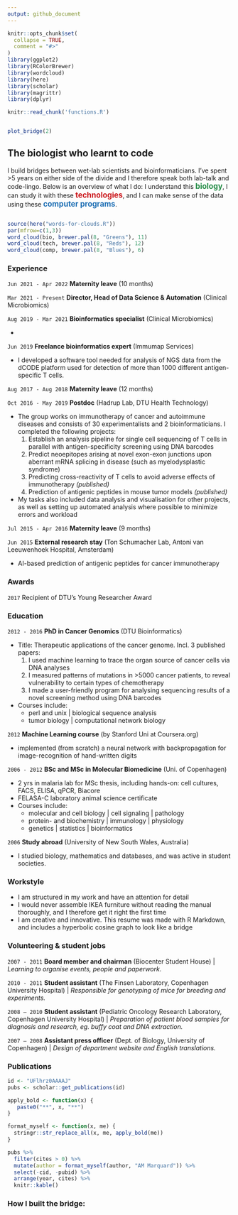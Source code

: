 ```yaml
---
output: github_document
---
```


<!-- README.md is generated from README.Rmd. Please edit that file -->

```r
knitr::opts_chunk$set(
  collapse = TRUE,
  comment = "#>"
)
library(ggplot2)
library(RColorBrewer)
library(wordcloud)
library(here)
library(scholar)
library(magrittr)
library(dplyr)
```

<!-- badges: start -->
<!-- badges: end -->

```r
knitr::read_chunk('functions.R')
```

```r
```

```r
plot_bridge(2)
```


## The biologist who learnt to code 
I build bridges between wet-lab scientists and bioinformaticians. I've spent >5 years on either side of the divide and I therefore speak both lab-talk and code-lingo. Below is an overview of what I do: I understand this <span style="color:#238B45;font-weight:bold;font-size:larger">biology</span>, I can study it with these <span style="color:#CB181D;font-weight:bold;font-size:larger">technologies</span>, and I can make sense of the data using these <span style="color:#2171B5;font-weight:bold;font-size:larger">computer programs</span>.
<!-- Expand a little, perhaps tailored to Novo -->

```r
```

```r
source(here("words-for-clouds.R"))
par(mfrow=c(1,3))
word_cloud(bio, brewer.pal(8, "Greens"), 11)
word_cloud(tech, brewer.pal(8, "Reds"), 12)
word_cloud(comp, brewer.pal(8, "Blues"), 6)
```


### Experience

`Jun 2021 - Apr 2022` **Maternity leave** (10 months)

`Mar 2021 - Present` **Director, Head of Data Science & Automation** (Clinical Microbiomics)

`Aug 2019 - Mar 2021` **Bioinformatics specialist** (Clinical Microbiomics)

* 

`Jun 2019` **Freelance bioinformatics expert** (Immumap Services)

* I developed a software tool needed for analysis of NGS data from the dCODE 
  platform used for detection of more than 1000 different antigen-specific
  T cells. 

`Aug 2017 - Aug 2018` **Maternity leave** (12 months)

`Oct 2016 - May 2019` **Postdoc** (Hadrup Lab, DTU Health Technology)

* The group works on immunotherapy of cancer and autoimmune diseases and 
  consists of 30 experimentalists and 2 bioinformaticians. I completed the
  following projects:
    1. Establish an analysis pipeline for single cell sequencing of T cells
       in parallel with antigen-specificity screening using DNA barcodes
    2. Predict neoepitopes arising at novel exon-exon junctions upon aberrant
       mRNA splicing in disease (such as myelodysplastic syndrome)
    3. Predicting cross-reactivity of T cells to avoid adverse effects of 
       immunotherapy *(published)* 
    4. Prediction of antigenic peptides in mouse tumor models *(published)*
* My tasks also included data analysis and visualisation for other projects, 
  as well as setting up automated analysis where possible to minimize errors 
  and workload

`Jul 2015 - Apr 2016` **Maternity leave** (9 months)
  
`Jun 2015` **External research stay** (Ton Schumacher Lab, Antoni van Leeuwenhoek Hospital, Amsterdam)

* AI-based prediction of antigenic peptides for cancer immunotherapy


<!-- #### Education -->

<!-- * `2012 - 2016`  PhD in Cancer Genomics group, DTU Bioinformatics -->
<!--     + *Title: Therapeutic applications of the cancer genome* -->
<!--     + *I used machine learning to trace the organ source of cancer cells via DNA analyses [Marquard et al, BMC Medical Genomics 2015]* -->
<!--     + *I measured patterns of mutations in >5000 cancer patients, to reveal vulnerability to certain types of chemotherapy [Marquard et al, Biomarker Research 2015]* -->
<!--     + *I made a user-friendly program for analysing sequencing results of a novel screening method using DNA barcodes [Bentzen et al, Nature Biotehcnology 2016]* -->
<!--     + *courses include: perl and unix for bioinformaticians, tumor biology, systems biology* -->

<!-- * `2012` Machine Learning course by Andrew Ng at Stanford Uni (on Coursera.org)   -->
<!--     + *completed all exercises and tests* -->
<!--     + *implemented (from scratch) a neural network with backpropagation to image-recognition of hand-written digits* -->

<!-- * `2006 - 2012` BSc and MSc in Molecular Biomedicine, Uni. of Copenhagen -->
<!--     + *2 yrs lab-work for Master thesis in malaria lab* -->
<!--     + *Hands-on experience with: cell cultures, FACS, ELISA, qPCR, Biacore * -->
<!--     + *FELASA-C animal certificate* -->
<!--     + *courses include: molecular and cell biology, genetics, pathology, biochemistry, statistics, cell signaling, immunology* -->

<!-- * `2006` Study abroad at University of New South Wales, Australia -->

### Awards

`2017` Recipient of DTU’s Young Researcher Award


### Education

`2012 - 2016` **PhD in Cancer Genomics** (DTU Bioinformatics)

* Title: Therapeutic applications of the cancer genome. Incl. 3 published papers:
    1. I used machine learning to trace the organ source of cancer cells via DNA analyses
    2. I measured patterns of mutations in >5000 cancer patients, to reveal vulnerability to certain types of chemotherapy
    3. I made a user-friendly program for analysing sequencing results of a novel screening method using DNA barcodes
* Courses include:
    + perl and unix | biological sequence analysis
    + tumor biology |  computational network biology

  
`2012` **Machine Learning course** (by Stanford Uni at Coursera.org)  

* implemented (from scratch) a neural network with backpropagation for image-recognition of hand-written digits

`2006 - 2012` **BSc and MSc in Molecular Biomedicine** (Uni. of Copenhagen)

* 2 yrs in malaria lab for MSc thesis, including hands-on: cell cultures, FACS, ELISA, qPCR, Biacore
* FELASA-C laboratory animal science certificate
* Courses include:
    + molecular and cell biology | cell signaling | pathology
    + protein- and biochemistry | immunology | physiology
    + genetics | statistics | bioinformatics

`2006` **Study abroad** (University of New South Wales, Australia)

* I studied biology, mathematics and databases, and was active in student societies.


### Workstyle

* I am structured in my work and have an attention for detail
* I would never assemble IKEA furniture without reading the manual thoroughly, and I therefore get it right the first time
* I am creative and innovative. This resume was made with R Markdown, and includes a hyperbolic cosine graph to look like a bridge


### Volunteering & student jobs

`2007 - 2011` **Board member and chairman** (Biocenter Student House) | *Learning to organise events, people and paperwork.*

`2010 - 2011` **Student assistant** (The Finsen Laboratory, Copenhagen University Hospital) | *Responsible for genotyping of mice for breeding and experiments.*

`2008 – 2010` **Student assistant** (Pediatric Oncology Research Laboratory, Copenhagen University Hospital) | *Preparation of patient blood samples for diagnosis and research, eg. buffy coat and DNA extraction.*

`2007 – 2008` **Assistant press officer** (Dept. of Biology, University of Copenhagen) | *Design of department website and English translations.*



### Publications

```r
id <- "UFlhrz0AAAAJ"
pubs <- scholar::get_publications(id)

apply_bold <- function(x) {
   paste0("**", x, "**")
}

format_myself <- function(x, me) {
  stringr::str_replace_all(x, me, apply_bold(me))
}

pubs %>%
  filter(cites > 0) %>%
  mutate(author = format_myself(author, "AM Marquard")) %>% 
  select(-cid, -pubid) %>%
  arrange(year, cites) %>%
  knitr::kable()
```


### How I built the bridge:

```r
```

